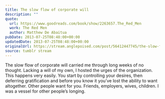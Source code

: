 ```yaml
---
title: The slow flow of corporate will
description: ""
quote:
  url: https://www.goodreads.com/book/show/2263657.The_Red_Men
  work: The Red Men
  author: Matthew De Abaitua
pubDate: 2013-07-25T08:48:00+00:00
updatedDate: 2013-07-25T08:48:00+00:00
originalUrl: https://stream.anglepoised.com/post/56412447745/the-slow-flow-of-corporate-will-carried-me-through
source: tumblr stream
---
```


The slow flow of corporate will carried me through long weeks of no thought. Lacking a will of my own, I hosted the urges of the organization. This happens very easily. You start by controlling your desires, then deferring gratification and before you know it you&rsquo;ve lost the ability to want altogether. Other people want for you. Friends, employers, wives, children. I was a vessel for other people&rsquo;s longing.
